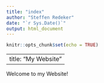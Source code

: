 ```yaml
---
title: "index"
author: "Steffen Redeker"
date: "`r Sys.Date()`"
output: html_document
---
```


```r
knitr::opts_chunk$set(echo = TRUE)
```

---
title: "My Website"
---

Welcome to my Website!
